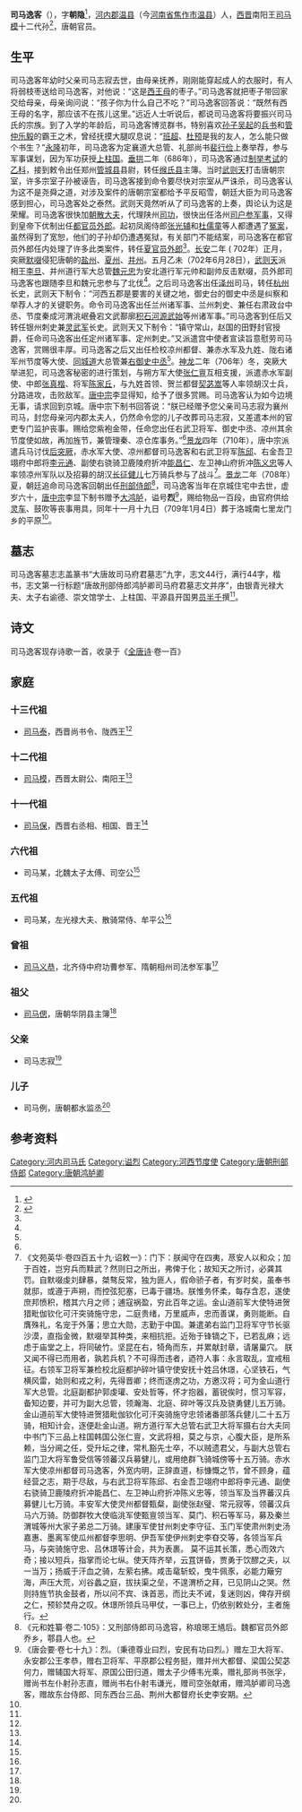 '''司马逸客'''（{{bd|649年|| 708年|}}），字'''朝隐'''<ref name=autogenerated1>{{Cite book | author =    | title = 《洛阳市文物考古研究院藏石集粹》 | location =郑州市 | publisher = 中州古籍出版社  | date=  2020.08  | pages=56 |ISBN =978-7-5348-9416-9| accessdate = 2021-11-23 | url = | language= zh-hant| quote = }}</ref>，[[河內郡_(中國)|河内郡]][[温县|温县]]（今[[河南省|河南省]][[焦作市|焦作市]][[温县|温县]]）人，[[西晋|西晋]]南阳王[[司马模|司马模]]十二代孙<ref name=autogenerated2>{{Citation| author=濮仲远    | year=2020年| title=《唐代凉州《大云碑》与首任河西节度使》| periodical=《西域研究》| volume=| issue=03期| pages=23-30| url=http://www.cnki.com.cn/Article/CJFDTOTAL-XYYJ202003003.htm| doi=| oclc=}}</ref>，唐朝官员。

==生平==
司马逸客年幼时父亲司马志寂去世，由母亲抚养，刚刚能穿起成人的衣服时，有人将弱枝枣送给司马逸客，对他说：“这是[[西王母|西王母]]的枣子。”司马逸客就把枣子带回家交给母亲，母亲询问说：“孩子你为什么自己不吃？”司马逸客回答说：“既然有西王母的名字，那应该不在孩儿这里。”远近人士听说后，都说司马逸客将要振兴司马氏的宗族。到了入学的年龄后，司马逸客博览群书，特别喜欢[[孙子|孙子]][[吴起|吴起]]的[[兵书|兵书]]和[[管仲|管仲]][[乐毅|乐毅]]的霸王之术，曾经抚摸大腿叹息说：“[[班超|班超]]、[[杜预|杜预]]是我的友人，怎么能只做个书生？”[[永隆_(唐朝)|永隆]]初年，司马逸客为定襄道大总管、礼部尚书[[裴行俭|裴行俭]]上奏举荐，参与军事谋划，因为军功获授[[上柱国|上柱国]]。[[垂拱|垂拱]]二年（686年），司马逸客通过[[制举考试|制举考试]]的[[乙科|乙科]]，接到敕令出任郑州[[管城县|管城县]]县尉，转任[[缑氏县|缑氏县]]主簿。当时[[武则天|武则天]]打击唐朝宗室，许多宗室子孙被诬告，司马逸客接到命令要尽快对宗室从严诛杀，司马逸客认为这不是尧舜之道，对涉及案件的唐朝宗室都给予平反昭雪，朝廷大臣为司马逸客感到担心，司马逸客处之泰然。武则天竟然听从了司马逸客的上奏，舆论认为这是荣耀。司马逸客很快加[[朝散大夫|朝散大夫]]，代理陕州[[司功|司功]]，很快出任洛州[[司户参军事|司户参军事]]，又得到皇帝下优制出任[[都官员外郎|都官员外郎]]。起初凤阁侍郎[[张光辅|张光辅]]和[[杜儒童|杜儒童]]等人都遭遇了[[冤案|冤案]]，虽然得到了宽恕，他们的子孙却仍遭遇冤狱，有关部门不能结案，司马逸客在都官员外郎任内处理了许多此类案件，转任[[夏官员外郎|夏官员外郎]]<ref name=autogenerated1 />。[[长安_(年号)|长安]]二年 ( 702年）正月，突厥[[默啜|默啜]]侵犯唐朝的[[盐州|盐州]]、[[夏州|夏州]]、[[并州_(古代)|并州]]。五月乙未（702年6月28日），[[武则天|武则天]]派相王[[李旦|李旦]]、并州道行军大总管[[魏元忠|魏元忠]]为安北道行军元帅和副帅反击默啜，员外郎司马逸客也跟随李旦和魏元忠参与了北伐<ref name=autogenerated2 />。之后司马逸客出任[[泽州|泽州]]司马，转任[[杭州|杭州]]长史，武则天下制令：“河西五郡是要害的关键之地，御史台的御史中丞是纠察和举荐人才的关键职务。命令司马逸客出任兰州诸军事、兰州刺史、兼任右肃政台中丞、节度秦成河渭洮岷叠宕文武鄯廓[[积石|积石]][[河源|河源]][[武始|武始]]等州诸军事。”司马逸客到任后又转任银州刺史兼[[灵武军|灵武军]]长史。武则天又下制令：“镇守常山，赵国的田野封官授爵，任命司马逸客出任定州诸军事、定州刺史。”又派遣宫中使者宣读旨意慰劳司马逸客，赏赐很丰厚。司马逸客之后又出任检校凉州都督、兼赤水军及九姓、陇右诸军州节度等大使、[[同城道|同城道]]大总管兼[[右御史中丞|右御史中丞]]<ref name=autogenerated1 />。[[神龙_(年号)|神龙]]二年（706年）冬，突厥大举进犯，司马逸客秘密的进行策划，与朔方军大使[[张仁亶|张仁亶]]互相支援，派遣赤水军副使、中郎[[张真楷|张真楷]]、将军[[陈家丘|陈家丘]]，与九姓首领、贺兰都督[[契苾嵩|契苾嵩]]等人率领胡汉士兵，分路进攻，击败敌军。[[唐中宗|唐中宗]]李显得知，给予了很多赏赐。司马逸客认为如今边境无事，请求回到京城。唐中宗下制书回答说：“朕已经赠予您父亲司马志寂为襄州司马，封您母亲河内郡太夫人，仍然命令您的儿子改葬司马志寂，又差遣本州的官吏专门监护丧事。赐给您紫袍金带，任命您出任右武卫将军、御史中丞、凉州其余节度使如故，再加旌节，兼管理秦、凉仓库事务。”<ref name=autogenerated1 />[[景龙|景龙]]四年（710年），唐中宗派遣兵马讨伐[[后突厥|后突厥]]，赤水军大使、凉州都督司马逸客和右武卫将军[[陈邱|陈邱]]、右金吾卫翊府中郎将[[李元通|李元通]]、副使右骁骑卫鹿陵府折冲[[能昌仁|能昌仁]]、左卫神山府折冲[[陈义忠|陈义忠]]等人率领凉州军队以及招募的胡汉[[长征健儿|长征健儿]]七万骑兵参与了战斗<ref>《文苑英华·卷四百五十九·诏敕一》：门下：朕闻守在四夷，荩安人以和众；加于百姓，岂穷兵而黩武？然则日之所出，弗俾于化；故知天之所讨，必龚其罚。自默啜虔刘肆暴，桀骜反常，独为匪人，假命骄子者，有岁时矣，虽奉书就邸，或遵于声朔，而控弦犯塞，已毒于疆场。朕惟务怀柔，每存含忍，遂使庶邦愤积，稽其六月之师；逋寇祸盈，穷此百年之运。金山道前军大使特进贺猎毗伽钦化可汗突骑施守忠，二庭贵绪，万里威声，忠而善谋，勇则能断。自膺殊礼，名宠于外藩；思立大勋，志勤于中国。兼遣弟右监门卫将军守节长驱沙漠，直指金微，默啜举其种类，来相抗拒。近殆于锋镝之下，已若乱麻；远虑于庙堂之上，将同破竹。坚昆在右，犄角而东，并累献封章，请屠巢穴。
朕又闻不得已而用者，孰若兵机？不可得而违者，迺符人事：永言取乱，宜戒租征。右领军卫将军兼检校北庭都护碎叶镇守使安抚十姓吕休璟，心坚铁石，气横风雷，始则和戎之利，先得晋卿；终而逐虏之功，方邀汉将；可为金山道行军大总管。北庭副都护郭虔瓘、安处哲等，怀才抱器，蓄锐俟时，惯习军容，备知边要，并可为副大总管，领瀚海、北庭、碎叶等汉兵及骁勇健儿五万骑。金山道前军大使特进贺猎毗伽钦化可汗突骑施守忠领诸番部落兵健儿二十五万骑，相知计会，逐便赴金山道。朔方道行军大总管右武卫大将军摄右台大夫同中书门下三品上柱国韩国公张仁亶，文武将相，莫之与京，心腹大臣，是所系赖，当分阃之任，受升坛之律，常札豁先士卒，不以贼遗君父，与副大总管右监门卫大将军鲁受信等领蕃汉兵募健儿，或用绝群飞骑城傍等十五万骑。赤水军大使凉州都督司马逸客，外宽内明，正辞直道，标慷慨之节，曾不顾身，蕴经营之志，期于尽敌，与右武卫将军陈邱、右金吾卫翊府中郎将李元通、副使右骁骑卫鹿陵府折冲能昌仁、左卫神山府折冲陈义忠等，领当军及当界蕃汉兵募健儿七万骑。丰安军大使灵州都督甄粲，副使张赵璧、常元寂等，领蕃汉兵马六万骑。防御群牧大使临洮军使甄亶领当军、莫门、积石等军马，募及秦兰渭城等州大家子弟总二万骑。建康军使甘州刺史李守征、玉门军使肃州刺史汤嘉惠、墨离军使瓜州都督李思明、伊吾军使伊州刺史李昚交等，各领当军兵马，与突骑施守忠、吕休璟等计会，共为表裹。
莫不运其长策，悉心而效六奇；接以短兵，指掌而论七纵。使天阵齐举，云罝饼昏，贾勇于饮醪之夫，以一当万；扬威于汗血之骑，左萦右拂。咸击鼋斩蛟，曳牛佩豕，必能力簸穷海，声压大荒，刈谷蠡之庭，拔扶渠之垒，不遑渭桥之拜，已见阴山之哭。然则持旌节执金鼓者，所以问不宾、诛首恶，而比夫不诫，复迷则凶，俾存开纲之仁，预轸焚舟之叹。休璟所领兵马甲仗，一事已上，仍依别敕处分，主者施行。</ref>。[[景龙|景龙]]二年（708年）夏，朝廷追命司马逸客回朝出任[[刑部侍郎|刑部侍郎]]<ref>《元和姓纂·卷二·105》：又刑部侍郎司马逸容，称琅琊王馗后。魏都官员外郎乔乡，鄠县人也。</ref>，司马逸客当年在京城住宅中去世，虚岁六十，[[唐中宗|唐中宗]]李显下制书赠予[[大鸿胪|大鸿胪]]，谥号'''烈'''<ref>《唐会要·卷七十九》：烈。（秉德尊业曰烈，安民有功曰烈。）赠左卫大将军、永安郡公王孝恭，赠右卫将军、平原郡公程务挺，赠并州大都督、梁国公契苾何力，赠辅国大将军、原国公田归道，赠太子少傅韦光乘，赠礼部尚书张孚，赠尚书左仆射孙志直，赠尚书右仆射韦谦光，赠司空张献甫，赠鸿胪卿司马逸客，赠故东台侍郎、同东西台三品、荆州大都督府长史李安期。</ref>，赐给物品一百段，由官府供给[[灵车|灵车]]、鼓吹等丧事用具，同年十一月十九日（709年1月4日）葬于洛城南七里龙门乡的平原<ref name=autogenerated1 />。

==墓志==
司马逸客墓志志盖篆书“大唐故司马府君墓志”九字，志文44行，满行44字，楷书，志文第一行标题“唐故刑部侍郎鸿胪卿司马府君墓志文并序”，由银青光禄大夫、太子右谕德、崇文馆学士、上柱国、平源县开国男[[员半千|员半千]]撰<ref name=autogenerated1 />。

==诗文==
司马逸客现存诗歌一首，收录于《[[全唐诗|全唐诗]]·卷一百》

{{Cquote|亭亭峄阳树，落落千万寻。独抱出云节，孤生不作林。<br />
影摇绿波水，彩绚丹霞岑。直干思有托，雅志期所任。<br />
匠者果留盼，雕斫为雅琴。文以楚山玉，错以昆吾金。<br />
虬凤吐奇状，商徵含清音。清音雅调感君子，<br />
一抚一弄怀知己。不知钟期百年馀，还忆朝朝几千里。<br />
马卿台上应芜没，阮籍帷前空已矣。山情水意君不知，<br />
拂匣调弦为谁理。调弦拂匣倍含情，况复空山秋月明。<br />
陇水悲风已呜咽，离鹍别鹤更凄清。将军塞外多奇操，<br />
中散林间有正声。正声谐风雅，欲竟此曲谁知者。<br />
自言幽隐乏先容，不道人物知音寡。谁能一奏和天地，<br />
谁能再抚欢朝野。朝野欢娱乐未央，车马骈阗盛彩章。<br />
岁岁汾川事箫鼓，朝朝伊水听笙簧。窈窕楼台临上路，<br />
妖娆歌舞出平阳。弹弦本自称仁祖，吹管由来许季长。<br />
犹怜雅歌淡无味，渌水白云谁相贵。还将逸词赏幽心，<br />
不觉繁声论远意。传闻帝乐奏钧天，傥冀微躬备五弦。<br />
愿持东武宫商韵，长奉南熏亿万年。|《雅琴篇》}}

==家庭==
===十三代祖===
*[[司马泰|司马泰]]，西晋尚书令、陇西王<ref name=autogenerated1 />

===十二代祖===
*[[司马模|司马模]]，西晋太尉公、南阳王<ref name=autogenerated1 />

===十一代祖===
*[[司马保|司马保]]，西晋右丞相、相国、晋王<ref name=autogenerated1 />

===六代祖===
*司马某，北魏太子太傅、司空公<ref name=autogenerated1 />

===五代祖===
*司马某，左光禄大夫、散骑常侍、牟平公<ref name=autogenerated1 />

===曾祖===
*[[司马义恭|司马义恭]]，北齐侍中府功曹参军、隋朝相州司法参军事<ref name=autogenerated1 />

===祖父===
*[[司马偲|司马偲]]，唐朝华阴县主簿<ref name=autogenerated1 />

===父亲===
*司马志寂<ref name=autogenerated1 />

===儿子===
*司马例，唐朝都水监丞<ref name=autogenerated1 />

==参考资料==
{{reflist}}

[[Category:河内司马氏|Category:河内司马氏]]
[[Category:谥烈|Category:谥烈]]
[[Category:河西节度使|Category:河西节度使]]
[[Category:唐朝刑部侍郎|Category:唐朝刑部侍郎]]
[[Category:唐朝鸿胪卿|Category:唐朝鸿胪卿]]